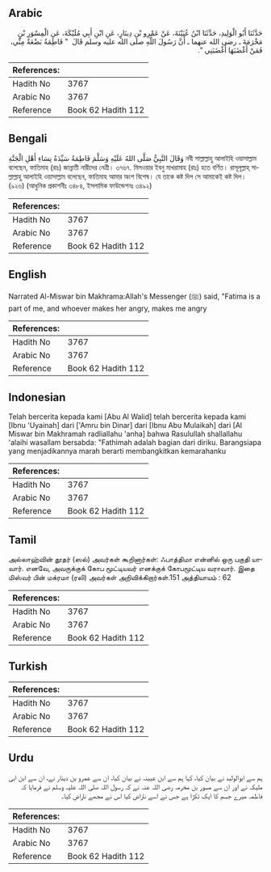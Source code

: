 ## Arabic


<div dir="rtl" lang="ar" style={{fontSize:'larger',backgroundColor:'#f8f9fa',padding:20}}>
حَدَّثَنَا أَبُو الْوَلِيدِ، حَدَّثَنَا ابْنُ عُيَيْنَةَ، عَنْ عَمْرِو بْنِ دِينَارٍ، عَنِ ابْنِ أَبِي مُلَيْكَةَ، عَنِ الْمِسْوَرِ بْنِ مَخْرَمَةَ ـ رضى الله عنهما ـ أَنَّ رَسُولَ اللَّهِ صلى الله عليه وسلم قَالَ ‏ "‏ فَاطِمَةُ بَضْعَةٌ مِنِّي، فَمَنْ أَغْضَبَهَا أَغْضَبَنِي ‏"‏‏.‏
</div>
<div style={{backgroundColor:'#f8f9fa',padding:20, marginBottom: 10}}><table> <thead> <tr> <th>References:</th> <th></th> </tr> </thead> <tbody><tr><td>Hadith No</td><td>3767</td></tr><tr><td>Arabic No</td><td>3767</td></tr><tr><td>Reference</td><td>Book 62 Hadith 112</td></tr></tbody></table></div>

## Bengali


<div dir="ltr" lang="bn" style={{fontSize:'larger',backgroundColor:'#f8f9fa',padding:20}}>
وَقَالَ النَّبِيُّ صَلَّى اللهُ عَلَيْهِ وَسَلَّمَ فَاطِمَةُ سَيِّدَةُ نِسَاءِ أَهْلِ الْجَنَّةِ নবী সাল্লাল্লাহু আলাইহি ওয়াসাল্লাম বলেছেন, ফাতিমাহ (রাঃ) জান্নাতী নারীদের নেত্রী। ৩৭৬৭. মিসওয়ার ইবনু মাখরামাহ (রাঃ) হতে বর্ণিত। রাসূলূল্লাহ্ সাল্লাল্লাহু আলাইহি ওয়াসাল্লাম বলেছেন, ফাতিমাহ আমার অংশ বিশেষ। যে তাকে কষ্ট দিল সে আমাকেই কষ্ট দিল। (৯২৬) (আধুনিক প্রকাশনীঃ ৩৪৮৪, ইসলামিক ফাউন্ডেশনঃ ৩৪৯২)
</div>
<div style={{backgroundColor:'#f8f9fa',padding:20, marginBottom: 10}}><table> <thead> <tr> <th>References:</th> <th></th> </tr> </thead> <tbody><tr><td>Hadith No</td><td>3767</td></tr><tr><td>Arabic No</td><td>3767</td></tr><tr><td>Reference</td><td>Book 62 Hadith 112</td></tr></tbody></table></div>

## English


<div dir="ltr" lang="en" style={{fontSize:'larger',backgroundColor:'#f8f9fa',padding:20}}>
Narrated Al-Miswar bin Makhrama:Allah's Messenger (ﷺ) said, "Fatima is a part of me, and whoever makes her angry, makes me angry
</div>
<div style={{backgroundColor:'#f8f9fa',padding:20, marginBottom: 10}}><table> <thead> <tr> <th>References:</th> <th></th> </tr> </thead> <tbody><tr><td>Hadith No</td><td>3767</td></tr><tr><td>Arabic No</td><td>3767</td></tr><tr><td>Reference</td><td>Book 62 Hadith 112</td></tr></tbody></table></div>

## Indonesian


<div dir="ltr" lang="id" style={{fontSize:'larger',backgroundColor:'#f8f9fa',padding:20}}>
Telah bercerita kepada kami [Abu Al Walid] telah bercerita kepada kami [Ibnu 'Uyainah] dari ['Amru bin Dinar] dari [Ibnu Abu Mulaikah] dari [Al Miswar bin Makhramah radliallahu 'anha] bahwa Rasulullah shallallahu 'alaihi wasallam bersabda: "Fathimah adalah bagian dari diriku. Barangsiapa yang menjadikannya marah berarti membangkitkan kemarahanku
</div>
<div style={{backgroundColor:'#f8f9fa',padding:20, marginBottom: 10}}><table> <thead> <tr> <th>References:</th> <th></th> </tr> </thead> <tbody><tr><td>Hadith No</td><td>3767</td></tr><tr><td>Arabic No</td><td>3767</td></tr><tr><td>Reference</td><td>Book 62 Hadith 112</td></tr></tbody></table></div>

## Tamil


<div dir="ltr" lang="ta" style={{fontSize:'larger',backgroundColor:'#f8f9fa',padding:20}}>
அல்லாஹ்வின் தூதர் (ஸல்) அவர்கள் கூறினார்கள்: ஃபாத்திமா என்னில் ஒரு பகுதி யாவார். எனவே, அவருக்குக் கோப மூட்டியவர் எனக்குக் கோபமூட்டிய வராவார். இதை மிஸ்வர் பின் மக்ரமா (ரலி) அவர்கள் அறிவிக்கிறார்கள்.151 அத்தியாயம் : 62
</div>
<div style={{backgroundColor:'#f8f9fa',padding:20, marginBottom: 10}}><table> <thead> <tr> <th>References:</th> <th></th> </tr> </thead> <tbody><tr><td>Hadith No</td><td>3767</td></tr><tr><td>Arabic No</td><td>3767</td></tr><tr><td>Reference</td><td>Book 62 Hadith 112</td></tr></tbody></table></div>

## Turkish


<div dir="ltr" lang="tr" style={{fontSize:'larger',backgroundColor:'#f8f9fa',padding:20}}>

</div>
<div style={{backgroundColor:'#f8f9fa',padding:20, marginBottom: 10}}><table> <thead> <tr> <th>References:</th> <th></th> </tr> </thead> <tbody><tr><td>Hadith No</td><td>3767</td></tr><tr><td>Arabic No</td><td>3767</td></tr><tr><td>Reference</td><td>Book 62 Hadith 112</td></tr></tbody></table></div>

## Urdu


<div dir="rtl" lang="ur" style={{fontSize:'larger',backgroundColor:'#f8f9fa',padding:20}}>
ہم سے ابوالولید نے بیان کیا، کہا ہم سے ابن عیینہ نے بیان کیا، ان سے عمرو بن دینار نے، ان سے ابن ابی ملیکہ نے اور ان سے مسور بن مخرمہ رضی اللہ عنہ نے کہ رسول اللہ صلی اللہ علیہ وسلم نے فرمایا کہ فاطمہ میرے جسم کا ایک ٹکڑا ہے جس نے اسے ناراض کیا اس نے مجھے ناراض کیا۔
</div>
<div style={{backgroundColor:'#f8f9fa',padding:20, marginBottom: 10}}><table> <thead> <tr> <th>References:</th> <th></th> </tr> </thead> <tbody><tr><td>Hadith No</td><td>3767</td></tr><tr><td>Arabic No</td><td>3767</td></tr><tr><td>Reference</td><td>Book 62 Hadith 112</td></tr></tbody></table></div>